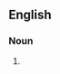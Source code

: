 {{also|deciampères|deci-amperes}}
==English==

===Noun===
{{head|en|noun form}}

# {{plural of|deciampere|lang=en}}